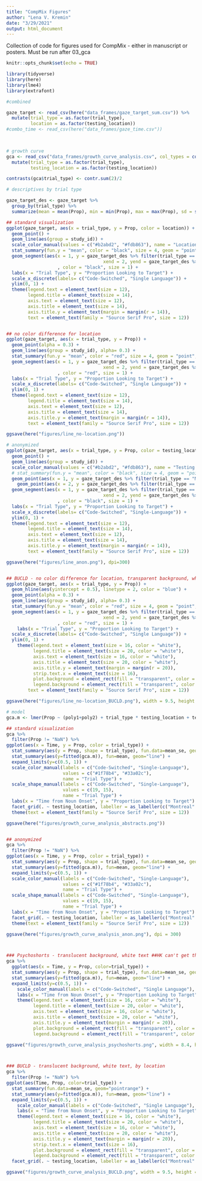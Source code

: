 ```yaml
---
title: "CompMix Figures"
author: "Lena V. Kremin"
date: "3/29/2021"
output: html_document
---
```


Collection of code for figures used for CompMix - either in manuscript or posters. Must be run after 03_gca

```r
knitr::opts_chunk$set(echo = TRUE)

library(tidyverse)
library(here)
library(lme4)
library(extrafont)
```

```r

#combined

gaze_target <- read_csv(here("data_frames/gaze_target_sum.csv")) %>% 
  mutate(trial_type = as.factor(trial_type),
         location = as.factor(testing_location))
#combo_time <- read_csv(here("data_frames/gaze_time.csv"))


  
# growth curve
gca <- read_csv("data_frames/growth_curve_analysis.csv", col_types = cols(study_id = col_character())) %>% 
  mutate(trial_type = as.factor(trial_type),
         testing_location = as.factor(testing_location))

contrasts(gca$trial_type) <- contr.sum(2)/2
```

```r

# descriptives by trial type

gaze_target_des <- gaze_target %>% 
  group_by(trial_type) %>% 
  summarize(mean = mean(Prop), min = min(Prop), max = max(Prop), sd = sd(Prop))

## standard visualization
ggplot(gaze_target, aes(x = trial_type, y = Prop, color = location)) +
  geom_point() +
  geom_line(aes(group = study_id)) +
  scale_color_manual(values = c("#b2abd2", "#fdb863"), name = "Location") +
  stat_summary(fun.y = "mean", color = "black", size = 4, geom = "point", alpha = .9) +
  geom_segment(aes(x = 1, y = gaze_target_des %>% filter(trial_type == "Mixed") %>% pull(mean),
                                    xend = 2, yend = gaze_target_des %>% filter(trial_type == "Single") %>% pull(mean))
                   , color = "black", size = 1) +
  labs(x = "Trial Type", y = "Proportion Looking to Target") +
  scale_x_discrete(labels= c("Code-Switched", "Single Language")) +
  ylim(0, 1) +
  theme(legend.text = element_text(size = 12),
        legend.title = element_text(size = 14),
        axis.text = element_text(size = 12),
        axis.title = element_text(size = 14),
        axis.title.y = element_text(margin = margin(r = 14)),
        text = element_text(family = "Source Serif Pro", size = 12))


## no color difference for location
ggplot(gaze_target, aes(x = trial_type, y = Prop)) +
  geom_point(alpha = 0.3) +
  geom_line(aes(group = study_id), alpha= 0.3) +
  stat_summary(fun.y = "mean", color = "red", size = 4, geom = "point", alpha = .9) +
  geom_segment(aes(x = 1, y = gaze_target_des %>% filter(trial_type == "Mixed") %>% pull(mean),
                                    xend = 2, yend = gaze_target_des %>% filter(trial_type == "Single") %>% pull(mean))
                   , color = "red", size = 1) +
  labs(x = "Trial Type", y = "Proportion Looking to Target") +
  scale_x_discrete(labels= c("Code-Switched", "Single Language")) +
  ylim(0, 1) +
  theme(legend.text = element_text(size = 12),
        legend.title = element_text(size = 14),
        axis.text = element_text(size = 12),
        axis.title = element_text(size = 14),
        axis.title.y = element_text(margin = margin(r = 14)),
        text = element_text(family = "Source Serif Pro", size = 12))

ggsave(here("figures/line_no-location.png"))

# anonymized
ggplot(gaze_target, aes(x = trial_type, y = Prop, color = testing_location)) +
  geom_point() +
  geom_line(aes(group = study_id)) +
  scale_color_manual(values = c("#b2abd2", "#fdb863"), name = "Testing Location", labels = c("Location 1", "Location 2")) +
  # stat_summary(fun.y = "mean", color = "black", size = 4, geom = "point", alpha = .9, na.rm = TRUE) +
  geom_point(aes(x = 1, y = gaze_target_des %>% filter(trial_type == "Mixed") %>% pull(mean)), color = "black", size = 4) +
    geom_point(aes(x = 2, y = gaze_target_des %>% filter(trial_type == "Single") %>% pull(mean)), color = "black", size = 4) +
  geom_segment(aes(x = 1, y = gaze_target_des %>% filter(trial_type == "Mixed") %>% pull(mean),
                                    xend = 2, yend = gaze_target_des %>% filter(trial_type == "Single") %>% pull(mean))
                   , color = "black", size = 1) +
  labs(x = "Trial Type", y = "Proportion Looking to Target") +
  scale_x_discrete(labels= c("Code-Switched", "Single-Language")) +
  ylim(0, 1) +
  theme(legend.text = element_text(size = 12),
        legend.title = element_text(size = 14),
        axis.text = element_text(size = 12),
        axis.title = element_text(size = 14),
        axis.title.y = element_text(margin = margin(r = 14)),
        text = element_text(family = "Source Serif Pro", size = 12))

ggsave(here("figures/line_anon.png"), dpi=300)


## BUCLD - no color difference for location, transparent background, white text
ggplot(gaze_target, aes(x = trial_type, y = Prop)) +
  geom_hline(aes(yintercept = 0.5), linetype = 2, color = "blue") +
  geom_point(alpha = 0.3) +
  geom_line(aes(group = study_id), alpha= 0.3) +
  stat_summary(fun.y = "mean", color = "red", size = 4, geom = "point", alpha = .9) +
  geom_segment(aes(x = 1, y = gaze_target_des %>% filter(trial_type == "Mixed") %>% pull(mean),
                                    xend = 2, yend = gaze_target_des %>% filter(trial_type == "Single") %>% pull(mean))
                   , color = "red", size = 1) +
    labs(x = "Trial Type", y = "Proportion Looking to Target") +
  scale_x_discrete(labels= c("Code-Switched", "Single Language")) +
  ylim(0, 1) +
    theme(legend.text = element_text(size = 16, color = "white"),
          legend.title = element_text(size = 20, color = "white"),
          axis.text = element_text(size = 16, color = "white"),
          axis.title = element_text(size = 20, color = "white"),
          axis.title.y = element_text(margin = margin(r = 20)),
          strip.text.x = element_text(size = 16),
          plot.background = element_rect(fill = "transparent", color = NA),
          legend.background = element_rect(fill = "transparent", color = NA),
        text = element_text(family = "Source Serif Pro", size = 12))

ggsave(here("figures/line_no-location_BUCLD.png"), width = 9.5, height = 6.9, dpi = 500, bg = "transparent")

```



```r

# model 
gca.m <- lmer(Prop ~ (poly1+poly2) + trial_type * testing_location + testing_location:poly1 + testing_location:poly2 + (poly1+poly2  || study_id), data=gca, REML=F)

## standard visualization
gca %>% 
  filter(Prop != "NaN") %>% 
ggplot(aes(x = Time, y = Prop, color = trial_type)) + 
  stat_summary(aes(y = Prop, shape = trial_type), fun.data=mean_se, geom="pointrange") + 
  stat_summary(aes(y=fitted(gca.m)), fun=mean, geom="line") +
  expand_limits(y=c(0.5, 1)) +
  scale_color_manual(labels = c("Code-Switched", "Single-Language"),
                     values = c("#1f78b4", "#33a02c"),
                     name = "Trial Type") +
  scale_shape_manual(labels = c("Code-Switched", "Single-Language"),
                     values = c(19, 15),
                     name = "Trial Type") +
  labs(x = "Time from Noun Onset", y = "Proportion Looking to Target") +
  facet_grid(. ~ testing_location, labeller = as_labeller(c("Montreal" = "Montreal", "Princeton" = "New Jersey"))) +
  theme(text = element_text(family = "Source Serif Pro", size = 12))

ggsave(here("figures/growth_curve_analysis_abstracts.png"))


## anonymized
gca %>% 
  filter(Prop != "NaN") %>% 
ggplot(aes(x = Time, y = Prop, color = trial_type)) + 
  stat_summary(aes(y = Prop, shape = trial_type), fun.data=mean_se, geom="pointrange") + 
  stat_summary(aes(y=fitted(gca.m)), fun=mean, geom="line") +
  expand_limits(y=c(0.5, 1)) +
  scale_color_manual(labels = c("Code-Switched", "Single-Language"),
                     values = c("#1f78b4", "#33a02c"),
                     name = "Trial Type") +
  scale_shape_manual(labels = c("Code-Switched", "Single-Language"),
                     values = c(19, 15),
                     name = "Trial Type") +
  labs(x = "Time from Noun Onset", y = "Proportion Looking to Target") +
  facet_grid(. ~ testing_location, labeller = as_labeller(c("Montreal" = "Location 1", "Princeton" = "Location 2")))  +
  theme(text = element_text(family = "Source Serif Pro", size = 12))

ggsave(here("figures/growth_curve_analysis_anon.png"), dpi = 300)



### Psychoshorts - translucent background, white text ##HK can't get this one to work
gca %>%
  ggplot(aes(x = Time, y = Prop, color=trial_type)) + 
  stat_summary(aes(y = Prop, shape = trial_type), fun.data=mean_se, geom="pointrange") +
  stat_summary(aes(y=fitted(gca.m)), fun=mean, geom="line") +
  expand_limits(y=c(0.5, 1)) +
    scale_color_manual(labels = c("Code-Switched", "Single Language"), values = c("#ea4276", "#47c7d1"), name = "Trial Type") +
    labs(x = "Time from Noun Onset", y = "Proportion Looking to Target")  +
    theme(legend.text = element_text(size = 16, color = "white"),
          legend.title = element_text(size = 20, color = "white"),
          axis.text = element_text(size = 16, color = "white"),
          axis.title = element_text(size = 20, color = "white"),
          axis.title.y = element_text(margin = margin(r = 20)),
          plot.background = element_rect(fill = "transparent", color = NA),
          legend.background = element_rect(fill = "transparent", color = NA)) 

ggsave("figures/growth_curve_analysis_psychoshorts.png", width = 8.4, height = 6.9, dpi = 500, bg = "transparent")



### BUCLD - translucent background, white text, by location
gca %>% 
  filter(Prop != "NaN") %>% 
ggplot(aes(Time, Prop, color=trial_type)) + 
  stat_summary(fun.data=mean_se, geom="pointrange") + 
  stat_summary(aes(y=fitted(gca.m)), fun=mean, geom="line") +
  expand_limits(y=c(0.5, 1)) +
    scale_color_manual(labels = c("Code-Switched", "Single Language"), values = c("#ea4276", "#47c7d1"), name = "Trial Type") +
    labs(x = "Time from Noun Onset", y = "Proportion Looking to Target")  +
    theme(legend.text = element_text(size = 16, color = "white"),
          legend.title = element_text(size = 20, color = "white"),
          axis.text = element_text(size = 16, color = "white"),
          axis.title = element_text(size = 20, color = "white"),
          axis.title.y = element_text(margin = margin(r = 20)),
          strip.text.x = element_text(size = 16),
          plot.background = element_rect(fill = "transparent", color = NA),
          legend.background = element_rect(fill = "transparent", color = NA))+
  facet_grid(. ~ testing_location, labeller = as_labeller(c("Montreal" = "Montreal", "Princeton" = "New Jersey"))) 

ggsave("figures/growth_curve_analysis_BUCLD.png", width = 9.5, height = 6.9, dpi = 500, bg = "transparent")



```

